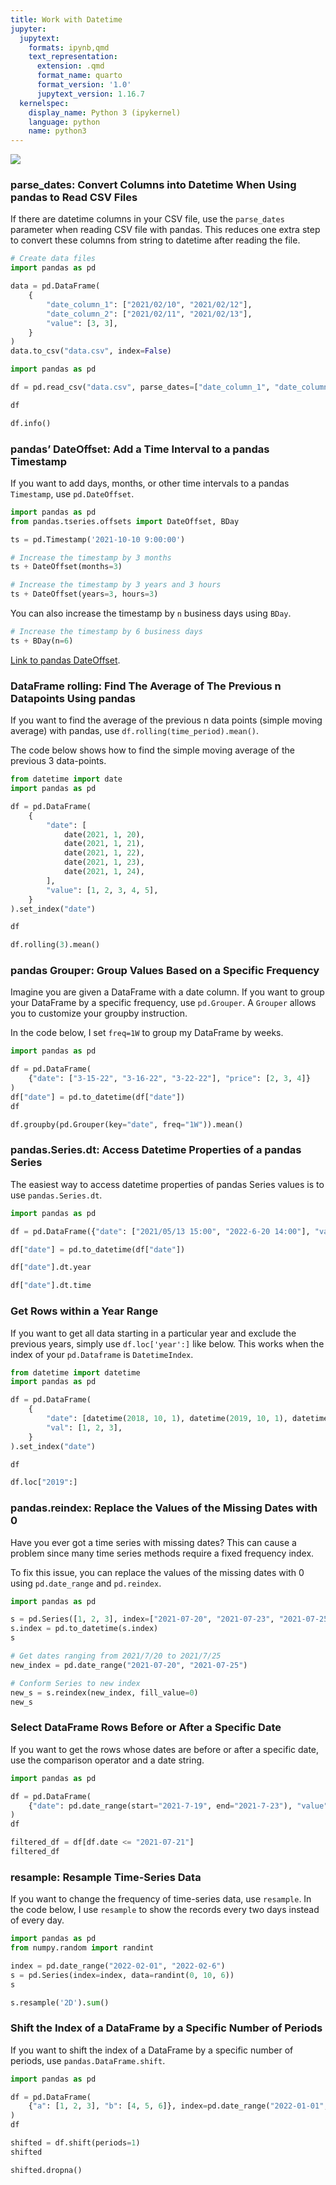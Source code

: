 ```yaml
---
title: Work with Datetime
jupyter:
  jupytext:
    formats: ipynb,qmd
    text_representation:
      extension: .qmd
      format_name: quarto
      format_version: '1.0'
      jupytext_version: 1.16.7
  kernelspec:
    display_name: Python 3 (ipykernel)
    language: python
    name: python3
---
```




![](../img/datetime_pandas.png)

### parse_dates: Convert Columns into Datetime When Using pandas to Read CSV Files

If there are datetime columns in your CSV file, use the `parse_dates` parameter when reading CSV file with pandas. This reduces one extra step to convert these columns from string to datetime after reading the file.

```python
# Create data files
import pandas as pd

data = pd.DataFrame(
    {
        "date_column_1": ["2021/02/10", "2021/02/12"],
        "date_column_2": ["2021/02/11", "2021/02/13"],
        "value": [3, 3],
    }
)
data.to_csv("data.csv", index=False)
```

```python
import pandas as pd 

df = pd.read_csv("data.csv", parse_dates=["date_column_1", "date_column_2"])
```

```python
df
```

```python
df.info()
```

### pandas' DateOffset: Add a Time Interval to a pandas Timestamp

If you want to add days, months, or other time intervals to a pandas `Timestamp`,  use `pd.DateOffset`.

```python
import pandas as pd 
from pandas.tseries.offsets import DateOffset, BDay

ts = pd.Timestamp('2021-10-10 9:00:00')

# Increase the timestamp by 3 months
ts + DateOffset(months=3)
```

```python
# Increase the timestamp by 3 years and 3 hours
ts + DateOffset(years=3, hours=3)
```

You can also increase the timestamp by `n` business days using `BDay`. 

```python
# Increase the timestamp by 6 business days
ts + BDay(n=6)
```

[Link to pandas DateOffset](https://pandas.pydata.org/docs/reference/api/pandas.tseries.offsets.DateOffset.html).

### DataFrame rolling: Find The Average of The Previous n Datapoints Using pandas

If you want to find the average of the previous n data points (simple moving average) with pandas, use `df.rolling(time_period).mean()`.

The code below shows how to find the simple moving average of the previous 3 data-points.

```python
from datetime import date
import pandas as pd 

df = pd.DataFrame(
    {
        "date": [
            date(2021, 1, 20),
            date(2021, 1, 21),
            date(2021, 1, 22),
            date(2021, 1, 23),
            date(2021, 1, 24),
        ],
        "value": [1, 2, 3, 4, 5],
    }
).set_index("date")

df
```

```python
df.rolling(3).mean()
```

### pandas Grouper: Group Values Based on a Specific Frequency

Imagine you are given a DataFrame with a date column. If you want to group your DataFrame by a specific frequency, use `pd.Grouper`. A `Grouper` allows you to customize your groupby instruction.

In the code below, I set `freq=1W` to group my DataFrame by weeks. 

```python
import pandas as pd

df = pd.DataFrame(
    {"date": ["3-15-22", "3-16-22", "3-22-22"], "price": [2, 3, 4]}
)
df["date"] = pd.to_datetime(df["date"])
df
```

```python
df.groupby(pd.Grouper(key="date", freq="1W")).mean()
```

### pandas.Series.dt: Access Datetime Properties of a pandas Series

The easiest way to access datetime properties of pandas Series values is to use `pandas.Series.dt`.

```python
import pandas as pd 

df = pd.DataFrame({"date": ["2021/05/13 15:00", "2022-6-20 14:00"], "values": [1, 3]})

df["date"] = pd.to_datetime(df["date"])

df["date"].dt.year
```

```python
df["date"].dt.time
```

### Get Rows within a Year Range

If you want to get all data starting in a particular year and exclude the previous years, simply use `df.loc['year':]` like below. This works when the index of your `pd.Dataframe` is `DatetimeIndex`.

```python
from datetime import datetime
import pandas as pd 

df = pd.DataFrame(
    {
        "date": [datetime(2018, 10, 1), datetime(2019, 10, 1), datetime(2020, 10, 1)],
        "val": [1, 2, 3],
    }
).set_index("date")

df
```

```python
df.loc["2019":]
```

### pandas.reindex: Replace the Values of the Missing Dates with 0

Have you ever got a time series with missing dates? This can cause a problem since many time series methods require a fixed frequency index.

To fix this issue, you can replace the values of the missing dates with 0 using `pd.date_range` and `pd.reindex`.

```python
import pandas as pd 

s = pd.Series([1, 2, 3], index=["2021-07-20", "2021-07-23", "2021-07-25"])
s.index = pd.to_datetime(s.index)
s
```

```python
# Get dates ranging from 2021/7/20 to 2021/7/25
new_index = pd.date_range("2021-07-20", "2021-07-25")

# Conform Series to new index
new_s = s.reindex(new_index, fill_value=0)
new_s
```

### Select DataFrame Rows Before or After a Specific Date

If you want to get the rows whose dates are before or after a specific date, use the comparison operator and a date string.

```python
import pandas as pd 

df = pd.DataFrame(
    {"date": pd.date_range(start="2021-7-19", end="2021-7-23"), "value": list(range(5))}
)
df
```

```python
filtered_df = df[df.date <= "2021-07-21"]
filtered_df
```

### resample: Resample Time-Series Data

If you want to change the frequency of time-series data,  use `resample`. In the code below, I use `resample` to show the records every two days instead of every day. 

```python
import pandas as pd  
from numpy.random import randint

index = pd.date_range("2022-02-01", "2022-02-6")
s = pd.Series(index=index, data=randint(0, 10, 6))
s 
```

```python
s.resample('2D').sum()
```

### Shift the Index of a DataFrame by a Specific Number of Periods 

If you want to shift the index of a DataFrame by a specific number of periods, use `pandas.DataFrame.shift`.

```python
import pandas as pd

df = pd.DataFrame(
    {"a": [1, 2, 3], "b": [4, 5, 6]}, index=pd.date_range("2022-01-01", "2022-01-03")
)
df 
```

```python
shifted = df.shift(periods=1)
shifted
```

```python
shifted.dropna()
```
